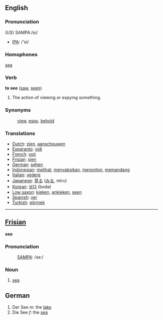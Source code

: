 ==English==
=== Pronunciation ===

(US) SAMPA:/si/
*[[w:IPA|IPA]]: /'si/

=== Homophones ===

[[sea]]

=== Verb ===

'''to see''' ([[saw]], [[seen]])

# The action of viewing or espying something.

=== Synonyms ===
:[[view]], [[espy]], [[behold]]

=== Translations ===
*[[Dutch]]: [[zien]], [[aanschouwen]]
*[[Esperanto]]: [[vidi]]
*[[French]]: [[voir]]
*[[Frisian]]: [[sjen]]
*[[German]]: [[sehen]]
*[[Indonesian]]: [[lihat|melihat]], [[saksi|menyaksikan]], [[tonton|menonton]], [[pandang|memandang]]
*[[Italian]]: [[vedere]]
*[[Japanese]]: [[見る]] ([[みる]], miru)
*[[Korean]]: [[보다]] (boda)
*[[Low saxon]]: [[kieken]], [[ankieken]], [[seen]]
*[[Spanish]]: [[ver]]
*[[Turkish]]: [[görmek]]

----

==[[Frisian]]==

'''see'''
===Pronunciation===
:[[SAMPA]]: /se:/

===Noun===

# [[sea]]

==German==
#Der See ''m'': the [[lake]]
#Die See ''f'': the [[sea]]